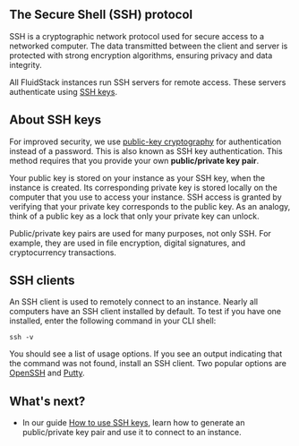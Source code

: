 ## The Secure Shell (SSH) protocol
SSH is a cryptographic network protocol used for secure access to a networked computer. The data transmitted between the client and server is protected with strong encryption algorithms, ensuring privacy and data integrity.

All FluidStack instances run SSH servers for remote access. These servers authenticate using [SSH keys](/ssh/use-ssh-keys).

## About SSH keys

For improved security, we use [public-key cryptography](https://en.wikipedia.org/wiki/Public-key_cryptography) for authentication instead of a password. This is also known as SSH key authentication. This method requires that you provide your own **public/private key pair**. 

Your public key is stored on your instance as your SSH key, when the instance is created. Its corresponding private key is stored locally on the computer that you use to access your instance. SSH access is granted by verifying that your private key corresponds to the public key. As an analogy, think of a public key as a lock that only your private key can unlock.

<Tip title="Tip">Public/private key pairs are used for many purposes, not only SSH. For example, they are used in file encryption, digital signatures, and cryptocurrency transactions.</Tip>

## SSH clients

An SSH client is used to remotely connect to an instance. Nearly all computers have an SSH client installed by default. To test if you have one installed, enter the following command in your CLI shell:

```shell
ssh -v
```

You should see a list of usage options. If you see an output indicating that the command was not found, install an SSH client. Two popular options are [OpenSSH](https://wiki.openssl.org/index.php/Binaries) and [Putty](https://www.putty.org/).

## What's next?

- In our guide [How to use SSH keys](/ssh/use-ssh-keys), learn how to generate an public/private key pair and use it to connect to an instance.
